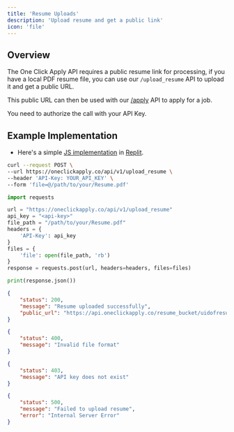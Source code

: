 ```yaml
---
title: 'Resume Uploads'
description: 'Upload resume and get a public link'
icon: 'file'
---
```


## Overview
The One Click Apply API requires a public resume link for processing, if you have a local PDF resume file, you can use our `/upload_resume` API to upload it and get a public URL.

This public URL can then be used with our [/apply](https://docs.oneclickapply.co/api-reference/endpoint/apply) API to apply for a job.

You need to authorize the call with your API Key.

## Example Implementation
- Here's a simple [JS implementation](https://replit.com/@Marvy101/OCA-uploadresume-JS) in [Replit](https://replit.com).

<RequestExample>

```bash cURL
curl --request POST \
--url https://oneclickapply.co/api/v1/upload_resume \
--header 'API-Key: YOUR_API_KEY' \
--form 'file=@/path/to/your/Resume.pdf'
```

```python Python
import requests

url = "https://oneclickapply.co/api/v1/upload_resume"
api_key = "<api-key>"
file_path = "/path/to/your/Resume.pdf"
headers = {
    'API-Key': api_key
}
files = {
    'file': open(file_path, 'rb')
}
response = requests.post(url, headers=headers, files=files)

print(response.json())
```
</RequestExample>

<ResponseExample>

```json 200
{
    "status": 200,
    "message": "Resume uploaded successfully",
    "public_url": "https://api.oneclickapply.co/resume_bucket/uidofresume"
}
```
```json 400
{
    "status": 400,
    "message": "Invalid file format"
}
```
```json 403
{
    "status": 403,
    "message": "API key does not exist"
}
```
```json 500
{
    "status": 500,
    "message": "Failed to upload resume",
    "error": "Internal Server Error"
}
```
</ResponseExample>
